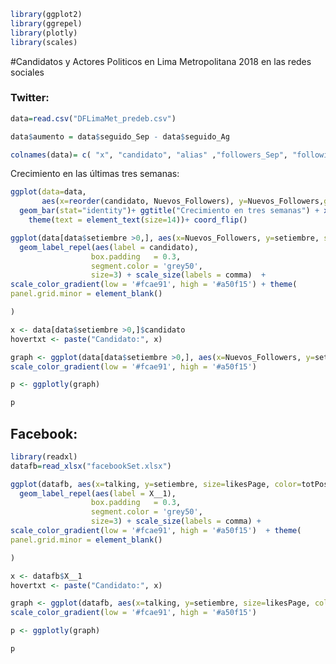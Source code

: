 ```r
library(ggplot2)
library(ggrepel)
library(plotly)
library(scales)
```

#Candidatos y Actores Politicos en Lima Metropolitana 2018 en las redes sociales

### Twitter: 

```r
data=read.csv("DFLimaMet_predeb.csv")
```

```r
data$aumento = data$seguido_Sep - data$seguido_Ag
```

```r
colnames(data)= c( "x", "candidato", "alias" ,"followers_Sep", "following_Sep", "antiguedad",  "meses", "setiembre", "followers_Ag", "following_Ag", "Nuevos_Followers")
```

Crecimiento en las últimas tres semanas:

```r
ggplot(data=data,
       aes(x=reorder(candidato, Nuevos_Followers), y=Nuevos_Followers,group=1)) +
  geom_bar(stat="identity")+ ggtitle("Crecimiento en tres semanas") + xlab("") + ylab("Nuevos Followers")+
    theme(text = element_text(size=14))+ coord_flip() 
```


```r
ggplot(data[data$setiembre >0,], aes(x=Nuevos_Followers, y=setiembre, size=following_Sep, color=antiguedad)) + geom_point() + ggtitle("Han crecido los candidatos en la red?") + ylab("% Intencion de voto") + xlab("Nuevos Followers") + 
  geom_label_repel(aes(label = candidato),
                  box.padding   = 0.3,
                  segment.color = 'grey50',
                  size=3) + scale_size(labels = comma)  + 
scale_color_gradient(low = '#fcae91', high = '#a50f15') + theme(
panel.grid.minor = element_blank() 

)

```

```r

x <- data[data$setiembre >0,]$candidato
hovertxt <- paste("Candidato:", x)

graph <- ggplot(data[data$setiembre >0,], aes(x=Nuevos_Followers, y=setiembre, size=following_Sep, color=antiguedad,text = hovertxt))+ geom_point() + ggtitle("Han crecido los candidatos en la red?") + ylab("% Intencion de voto") + xlab("Nuevos Followers") + 
scale_color_gradient(low = '#fcae91', high = '#a50f15')

p <- ggplotly(graph)

p
```

## Facebook:

```r
library(readxl)
datafb=read_xlsx("facebookSet.xlsx")
```


```r
ggplot(datafb, aes(x=talking, y=setiembre, size=likesPage, color=totPost)) + geom_point() + ggtitle("Utilizan facebook los candidatos con mayor intencion de voto en Lima?") + ylab("% voto") + xlab("@Talking") + 
  geom_label_repel(aes(label = X__1),
                  box.padding   = 0.3,
                  segment.color = 'grey50',
                  size=3) + scale_size(labels = comma) + 
scale_color_gradient(low = '#fcae91', high = '#a50f15')  + theme(
panel.grid.minor = element_blank() 

)

```

```r

x <- datafb$X__1
hovertxt <- paste("Candidato:", x)

graph <- ggplot(datafb, aes(x=talking, y=setiembre, size=likesPage, color=totPost,text = hovertxt))+ geom_point() + ggtitle("Utilizan facebook los candidatos con mayor intencion de voto en Lima?") + ylab("% Intencion de voto") + xlab("@Talking") + 
scale_color_gradient(low = '#fcae91', high = '#a50f15') 

p <- ggplotly(graph)

p
```




